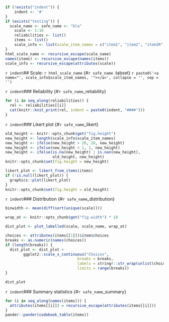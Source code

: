 ```r
if (!exists("indent")) {
	indent <- '#'
}
if (exists("testing")) {
  scale_name <- safe_name <- "bla"
	scale <- 1:10
	reliabilities <- list()
	items <- list()
	scale_info <- list(scale_item_names = c("item1", "item2", "item3R"))
}
html_scale_name <- recursive_escape(scale_name)
names(items) <- recursive_escape(names(items))
scale_info <- recursive_escape(attributes(scale))
```

`r indent`## Scale: `r html_scale_name` {#`r safe_name` .tabset}
`r paste0('<a name="', scale_info$scale_item_names, '"></a>', collapse = '', sep = '')`

`r indent`### Reliability {#`r safe_name`_reliability}
```r
for (i in seq_along(reliabilities)) {
  rel <- reliabilities[[i]]
  cat(knitr::knit_print(rel, indent = paste0(indent, "####")))
}
```

`r indent`### Likert plot {#`r safe_name`_likert}

```r
old_height <- knitr::opts_chunk$get("fig.height")
new_height <- length(scale_info$scale_item_names)
new_height <- ifelse(new_height > 20, 20, new_height)
new_height <- ifelse(new_height < 1, 1, new_height)
new_height <- ifelse(is.na(new_height) | is.nan(new_height), 
                     old_height, new_height)
knitr::opts_chunk$set(fig.height = new_height)
```
```r
likert_plot <- likert_from_items(items)
if (!is.null(likert_plot)) {
  graphics::plot(likert_plot)
}
knitr::opts_chunk$set(fig.height = old_height)
```


`r indent`### Distribution {#`r safe_name`_distribution}
```r
binwidth <- mean(diff(sort(unique(scale))))

wrap_at <- knitr::opts_chunk$get("fig.width") * 10
```
```r
dist_plot <- plot_labelled(scale, scale_name, wrap_at)

choices <- attributes(items[[1]])$item$choices
breaks <- as.numeric(names(choices))
if (length(breaks)) {
  dist_plot <- dist_plot +
    	ggplot2::scale_x_continuous("Choices", 
	                            breaks = breaks, 
	                            labels = stringr::str_wrap(unlist(choices), 15), 
	                            limits = range(breaks))
}

dist_plot
```

`r indent`### Summary statistics {#`r safe_name`_summary}
```r
for (i in seq_along(names(items))) {
  attributes(items[[i]]) = recursive_escape(attributes(items[[i]]))
}
pander::pander(codebook_table(items))
```
